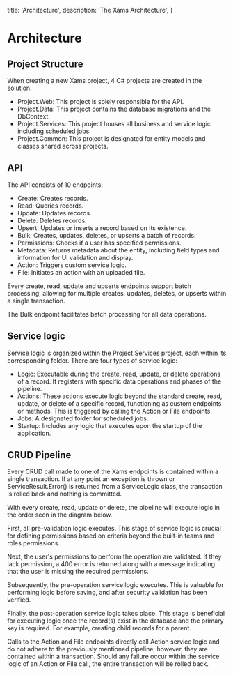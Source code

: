 
  title: 'Architecture',
  description: 'The Xams Architecture',
}

# Architecture

## Project Structure

When creating a new Xams project, 4 C# projects are created in the solution.

- Project.Web: This project is solely responsible for the API.
- Project.Data: This project contains the database migrations and the DbContext.
- Project.Services: This project houses all business and service logic including scheduled jobs.
- Project.Common: This project is designated for entity models and classes shared across projects.

## API

The API consists of 10 endpoints:

- Create: Creates records.
- Read: Queries records.
- Update: Updates records.
- Delete: Deletes records.
- Upsert: Updates or inserts a record based on its existence.
- Bulk: Creates, updates, deletes, or upserts a batch of records.
- Permissions: Checks if a user has specified permissions.
- Metadata: Returns metadata about the entity, including field types and information for UI validation and display.
- Action: Triggers custom service logic.
- File: Initiates an action with an uploaded file.

Every create, read, update and upserts endpoints support batch processing, allowing for multiple creates, updates, deletes, or upserts within a single transaction.

The Bulk endpoint facilitates batch processing for all data operations.

## Service logic

Service logic is organized within the Project.Services project, each within its corresponding folder. There are four types of service logic:

- Logic: Executable during the create, read, update, or delete operations of a record. It registers with specific data operations and phases of the pipeline.
- Actions: These actions execute logic beyond the standard create, read, update, or delete of a specific record, functioning as custom endpoints or methods. This is triggered by calling the Action or File endpoints.
- Jobs: A designated folder for scheduled jobs.
- Startup: Includes any logic that executes upon the startup of the application.

## CRUD Pipeline

Every CRUD call made to one of the Xams endpoints is contained within a single transaction. If at any point an exception is thrown or ServiceResult.Error() is returned from a ServiceLogic class, the transaction is rolled back and nothing is committed.

With every create, read, update or delete, the pipeline will execute logic in the order seen in the diagram below.

<DocImage image={widgetForm} />

First, all pre-validation logic executes. This stage of service logic is crucial for defining permissions based on criteria beyond the built-in teams and roles permissions.

Next, the user's permissions to perform the operation are validated. If they lack permission, a 400 error is returned along with a message indicating that the user is missing the required permissions.

Subsequently, the pre-operation service logic executes. This is valuable for performing logic before saving, and after security validation has been verified.

Finally, the post-operation service logic takes place. This stage is beneficial for executing logic once the record(s) exist in the database and the primary key is required. For example, creating child records for a parent.

Calls to the Action and File endpoints directly call Action service logic and do not adhere to the previously mentioned pipeline; however, they are contained within a transaction. Should any failure occur within the service logic of an Action or File call, the entire transaction will be rolled back.
